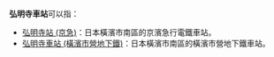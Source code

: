 {{noteTA
|T=zh-tw:弘明寺車站;zh-hk:弘明寺站; zh-cn:弘明寺站;
|1=zh-tw:弘明寺車站;zh-hk:弘明寺站; zh-cn:弘明寺站;
}}
'''弘明寺車站'''可以指：
* [[弘明寺站_(京急)|弘明寺站 (京急)]]：日本橫濱市南區的京濱急行電鐵車站。
* [[弘明寺車站_(橫濱市營地下鐵)|弘明寺車站 (橫濱市營地下鐵)]]：日本橫濱市南區的橫濱市營地下鐵車站。

{{disambig|cat=五字車站名消歧義|Gumiyouji}}
